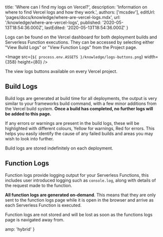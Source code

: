 
  title: 'Where can I find my logs on Vercel?',
  description: 'Information on where to find Vercel logs and how they work.',
  authors: ['mcsdev'],
  editUrl: 'pages/docs/knowledge/where-are-vercel-logs.mdx',
  url: '/knowledge/where-are-vercel-logs',
  published: '2020-05-13T18:54:36.000Z',
  lastEdited: '2020-05-13T18:54:36.000Z'
}

Logs can be found on the Vercel dashboard for both deployment builds and Serverless Function executions. They can be accessed by selecting either "View Build Logs" or "View Function Logs" from the Project page.

<Image
  src={`${
    process.env.ASSETS
  }/knowledge/logs-buttons.png`}
  width={358}
  height={80}
/>
<Caption>The view logs buttons available on every Vercel project.</Caption>

## Build Logs

Build logs are generated at build time for all deployments, the output is very similar to your frameworks build command, with a few minor additions from the Vercel build system. **Once a build has completed, no further logs will be added to this page.**

If any errors or warnings are present in the build logs, these will be highlighted with different colours, Yellow for warnings, Red for errors. This helps you easily identify the cause of any failed builds and areas you may wish to look into further.

Build logs are stored indefinitely on each deployment.

## Function Logs

Function logs provide logging output for your Serverless Functions, this includes user introduced logging such as `console.log`, along with details of the request made to the function.

**All function logs are generated on-demand**. This means that they are only sent to the function logs page while it is open in the browser and arrive as each Serverless Function is executed.

Function logs are not stored and will be lost as soon as the functions logs page is navigated away from.


  amp: 'hybrid'
}
